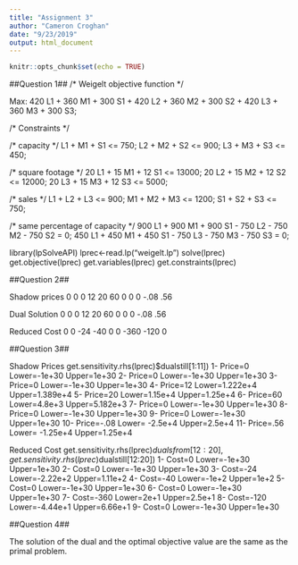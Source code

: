 ---
title: "Assignment 3"
author: "Cameron Croghan"
date: "9/23/2019"
output: html_document
---

```{r setup, include=FALSE}
knitr::opts_chunk$set(echo = TRUE)
```

##Question 1##
/* Weigelt objective function */

Max: 420 L1 + 360 M1 + 300 S1 + 420 L2 + 360 M2 + 300 S2 + 420 L3 + 360 M3 + 300 S3;

/* Constraints */

/* capacity */
L1 + M1 + S1 <= 750;
L2 + M2 + S2 <= 900;
L3 + M3 + S3 <= 450;

/* square footage  */
20 L1 + 15 M1 + 12 S1 <= 13000;
20 L2 + 15 M2 + 12 S2 <= 12000;
20 L3 + 15 M3 + 12 S3 <= 5000;

/* sales  */
L1 + L2 + L3 <= 900;
M1 + M2 + M3 <= 1200;
S1 + S2 + S3 <= 750;

/* same percentage of capacity  */
900 L1 + 900 M1 + 900 S1 - 750 L2 - 750 M2 - 750 S2 = 0;
450 L1 + 450 M1 + 450 S1 - 750 L3 - 750 M3 - 750 S3 = 0;

library(lpSolveAPI)
lprec<-read.lp("weigelt.lp")
solve(lprec)
get.objective(lprec)
get.variables(lprec)
get.constraints(lprec)

##Question 2##

Shadow prices
0 0 0 12 20 60 0 0 0 -.08 .56

Dual Solution
0 0 0 12 20 60 0 0 0 -.08 .56

Reduced Cost
0 0 -24 -40 0 0 -360 -120 0 

##Question 3##

Shadow Prices
get.sensitivity.rhs(lprec)$dualstill[1:11])
1- Price=0 Lower=-1e+30 Upper=1e+30
2- Price=0 Lower=-1e+30 Upper=1e+30
3- Price=0 Lower=-1e+30 Upper=1e+30
4- Price=12 Lower=1.222e+4 Upper=1.389e+4
5- Price=20 Lower=1.15e+4 Upper=1.25e+4
6- Price=60 Lower=4.8e+3 Upper=5.182e+3
7- Price=0 Lower=-1e+30 Upper=1e+30
8- Price=0 Lower=-1e+30 Upper=1e+30
9- Price=0 Lower=-1e+30 Upper=1e+30
10- Price=-.08 Lower= -2.5e+4 Upper=2.5e+4
11- Price=.56 Lower= -1.25e+4 Upper=1.25e+4

Reduced Cost
get.sensitivity.rhs(lprec)$dualsfrom[12:20], get.sensitivity.rhs(lprec)$dualstill[12:20])
1- Cost=0 Lower=-1e+30 Upper=1e+30
2- Cost=0 Lower=-1e+30 Upper=1e+30
3- Cost=-24 Lower=-2.22e+2 Upper=1.11e+2
4- Cost=-40 Lower=-1e+2 Upper=1e+2
5- Cost=0 Lower=-1e+30 Upper=1e+30
6- Cost=0 Lower=-1e+30 Upper=1e+30
7- Cost=-360 Lower=2e+1 Upper=2.5e+1
8- Cost=-120 Lower=-4.44e+1 Upper=6.66e+1
9- Cost=0 Lower=-1e+30 Upper=1e+30

##Question 4##

The solution of the dual and the optimal objective value are the same as the primal problem.